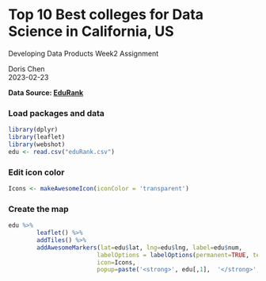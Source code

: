 # Top 10 Best colleges for Data Science in California, US  
Developing Data Products Week2 Assignment  

Doris Chen  
2023-02-23  
  
  
**Data Source: [EduRank](https://edurank.org/cs/data-science/california/)**  
  

### Load packages and data

```r
library(dplyr)
library(leaflet)
library(webshot)
edu <- read.csv("eduRank.csv")
```
  
### Edit icon color  
  
```r
Icons <- makeAwesomeIcon(iconColor = 'transparent')
```
  
### Create the map  
  
```r
edu %>% 
        leaflet() %>% 
        addTiles() %>% 
        addAwesomeMarkers(lat=edu$lat, lng=edu$lng, label=edu$num, 
                         labelOptions = labelOptions(permanent=TRUE, textOnly=TRUE, textsize = "15px", style=list(color="white"), direction="top"), 
                         icon=Icons,
                         popup=paste('<strong>', edu[,1],  '</strong>', edu[,2], edu[,3], edu[,4], sep = "<br/>"))

```
 